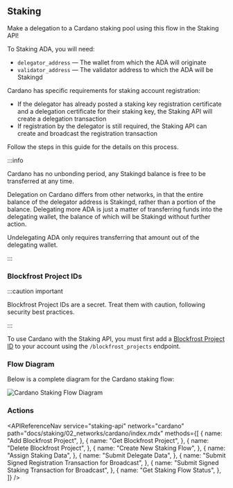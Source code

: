 
## Staking

Make a delegation to a Cardano staking pool using this flow in the Staking API!

To Staking ADA, you will need:

- `delegator_address` &mdash; The wallet from which the ADA will originate
- `validator_address` &mdash; The validator address to which the ADA will be Stakingd

Cardano has specific requirements for staking account registration:

- If the delegator has already posted a staking key registration certificate and a delegation certificate for their staking key, the Staking API will create a delegation transaction
- If registration by the delegator is still required, the Staking API can create and broadcast the registration transaction

Follow the steps in this guide for the details on this process.

:::info

Cardano has no unbonding period, any Stakingd balance is free to be transferred at any time.

Delegation on Cardano differs from other networks, in that the entire balance of the delegator address is Stakingd, rather than a portion of the balance. Delegating more ADA is just a matter of transferring funds into the delegating wallet, the balance of which will be Stakingd without further action.

Undelegating ADA only requires transferring that amount out of the delegating wallet.

:::

### Blockfrost Project IDs

:::caution important

Blockfrost Project IDs are a secret. Treat them with caution, following security best practices.

:::

To use Cardano with the Staking API, you must first add a [Blockfrost Project ID](https://blockfrost.dev/docs/overview/getting-started#creating-first-project) to your account using the `/blockfrost_projects` endpoint.

### Flow Diagram

Below is a complete diagram for the Cardano staking flow:

<img src={img1} alt="Cardano Staking Flow Diagram" className="inline-image" />

### Actions

<APIReferenceNav
  service="staking-api"
  network="cardano"
  path="docs/staking/02_networks/cardano/index.mdx"
  methods={[
    {
      name: "Add Blockfrost Project",
    },
    {
      name: "Get Blockfrost Project",
    },
    {
      name: "Delete Blockfrost Project",
    },
    {
      name: "Create New Staking Flow",
    },
    {
      name: "Assign Staking Data",
    },
    {
      name: "Submit Delegate Data",
    },
    {
      name: "Submit Signed Registration Transaction for Broadcast",
    },
    {
      name: "Submit Signed Staking Transaction for Broadcast",
    },
    {
      name: "Get Staking Flow Status",
    },
  ]}
/>
